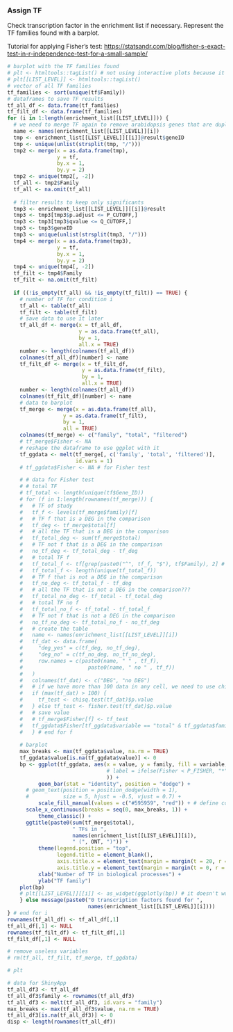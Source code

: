 ### Assign TF

Check transcription factor in the enrichment list if necessary.
Represent the TF families found with a barplot.

Tutorial for applying Fisher's test:
<https://statsandr.com/blog/fisher-s-exact-test-in-r-independence-test-for-a-small-sample/>

```r
# barplot with the TF families found
# plt <- htmltools::tagList() # not using interactive plots because it doesn´t keep some configuration
# plt[[LIST_LEVEL]] <- htmltools::tagList()
# vector of all TF families
tf_families <- sort(unique(tf$Family))
# dataframes to save TF results
tf_all_df <- data.frame(tf_families)
tf_filt_df <- data.frame(tf_families)
for (i in 1:length(enrichment_list[[LIST_LEVEL]])) {
  # we need to merge TF again to remove arabidopsis genes that are duplicated
  name <- names(enrichment_list[[LIST_LEVEL]][i])
  tmp <- enrichment_list[[LIST_LEVEL]][[i]]@result$geneID
  tmp <- unique(unlist(strsplit(tmp, "/")))
  tmp2 <- merge(x = as.data.frame(tmp),
                y = tf,
                by.x = 1,
                by.y = 2)
  tmp2 <- unique(tmp2[, -2])
  tf_all <- tmp2$Family
  tf_all <- na.omit(tf_all)
  
  # filter results to keep only significants
  tmp3 <- enrichment_list[[LIST_LEVEL]][[i]]@result
  tmp3 <- tmp3[tmp3$p.adjust <= P_CUTOFF,]
  tmp3 <- tmp3[tmp3$qvalue <= Q_CUTOFF,]
  tmp3 <- tmp3$geneID
  tmp3 <- unique(unlist(strsplit(tmp3, "/")))
  tmp4 <- merge(x = as.data.frame(tmp3),
                y = tf,
                by.x = 1,
                by.y = 2)
  tmp4 <- unique(tmp4[, -2])
  tf_filt <- tmp4$Family
  tf_filt <- na.omit(tf_filt)
  
  if ((!is_empty(tf_all) && !is_empty(tf_filt)) == TRUE) {
    # number of TF for condition i
    tf_all <- table(tf_all)
    tf_filt <- table(tf_filt)
    # save data to use it later
    tf_all_df <- merge(x = tf_all_df,
                       y = as.data.frame(tf_all),
                       by = 1,
                       all.x = TRUE)
    number <- length(colnames(tf_all_df))
    colnames(tf_all_df)[number] <- name
    tf_filt_df <- merge(x = tf_filt_df,
                        y = as.data.frame(tf_filt),
                        by = 1,
                        all.x = TRUE)
    number <- length(colnames(tf_all_df))
    colnames(tf_filt_df)[number] <- name
    # data to barplot
    tf_merge <- merge(x = as.data.frame(tf_all),
                  y = as.data.frame(tf_filt),
                  by = 1,
                  all = TRUE)
    colnames(tf_merge) <- c("family", "total", "filtered")
    # tf_merge$Fisher <- NA
    # reshape the dataframe to use ggplot with it
    tf_ggdata <- melt(tf_merge[, c('family', 'total', 'filtered')],
                      id.vars = 1)
    # tf_ggdata$Fisher <- NA # for Fisher test

    # # data for Fisher test
    # # total TF
    # tf_total <- length(unique(tf$Gene_ID))
    # for (f in 1:length(rownames(tf_merge))) {
    #   # TF of study
    #   tf_f <- levels(tf_merge$family)[f]
    #   # TF f that is a DEG in the comparison
    #   tf_deg <- tf_merge$total[f]
    #   # all the TF that is a DEG in the comparison
    #   tf_total_deg <- sum(tf_merge$total)
    #   # TF not f that is a DEG in the comparison
    #   no_tf_deg <- tf_total_deg - tf_deg
    #   # total TF f
    #   tf_total_f <- tf[grep(paste0("^", tf_f, "$"), tf$Family), 2] # beware of the isoforms!
    #   tf_total_f <- length(unique(tf_total_f))
    #   # TF f that is not a DEG in the comparison
    #   tf_no_deg <- tf_total_f - tf_deg
    #   # all the TF that is not a DEG in the comparison???
    #   tf_total_no_deg <- tf_total - tf_total_deg
    #   # total TF no f
    #   tf_total_no_f <- tf_total - tf_total_f
    #   # TF not f that is not a DEG in the comparison
    #   no_tf_no_deg <- tf_total_no_f - no_tf_deg
    #   # create the table
    #   name <- names(enrichment_list[[LIST_LEVEL]][i])
    #   tf_dat <- data.frame(
    #     "deg_yes" = c(tf_deg, no_tf_deg),
    #     "deg_no" = c(tf_no_deg, no_tf_no_deg),
    #     row.names = c(paste0(name, " " , tf_f),
    #                     paste0(name, " no " , tf_f))
    #   )
    #   colnames(tf_dat) <- c("DEG", "no DEG")
    #   # if we have more than 100 data in any cell, we need to use chisq.test
    #   if (max(tf_dat) > 100) {
    #     tf_test <- chisq.test(tf_dat)$p.value
    #   } else tf_test <- fisher.test(tf_dat)$p.value
    #   # save value
    #   # tf_merge$Fisher[f] <- tf_test
    #   tf_ggdata$Fisher[tf_ggdata$variable == "total" & tf_ggdata$family == tf_f] <- tf_test
    #   } # end for f
    
    # barplot
    max_breaks <- max(tf_ggdata$value, na.rm = TRUE)
    tf_ggdata$value[is.na(tf_ggdata$value)] <- 0
    bp <- ggplot(tf_ggdata, aes(x = value, y = family, fill = variable,
                                # label = ifelse(Fisher < P_FISHER, "*", "")
                                )) +
          geom_bar(stat = "identity", position = "dodge") +
      # geom_text(position = position_dodge(width = 1),
      #           size = 5, hjust = -0.5, vjust = 0.7) +
          scale_fill_manual(values = c("#595959", "red")) + # define colors
      scale_x_continuous(breaks = seq(0, max_breaks, 1)) +
          theme_classic() +
      ggtitle(paste0(sum(tf_merge$total),
                     " TFs in ",
                     names(enrichment_list[[LIST_LEVEL]][i]),
                     " (", ONT, ")")) +
          theme(legend.position = "top",
                legend.title = element_blank(),
                axis.title.x = element_text(margin = margin(t = 20, r = 0, b = 0, l = 0)),
                axis.title.y = element_text(margin = margin(t = 0, r = 20, b = 0, l = 0))) + # margins axis
          xlab("Number of TF in biological processes") +
          ylab("TF family")
    plot(bp)
    # plt[[LIST_LEVEL]][[i]] <- as_widget(ggplotly(bp)) # it doesn't work well with Fisher test
    } else message(paste0("0 transcription factors found for ",
                          names(enrichment_list[[LIST_LEVEL]][i])))
} # end for i
rownames(tf_all_df) <- tf_all_df[,1]
tf_all_df[,1] <- NULL
rownames(tf_filt_df) <- tf_filt_df[,1]
tf_filt_df[,1] <- NULL

# remove useless variables
# rm(tf_all, tf_filt, tf_merge, tf_ggdata)
```

```r
# plt
```

```r
# data for ShinyApp
tf_all_df3 <- tf_all_df
tf_all_df3$family <- rownames(tf_all_df3)
tf_all_df3 <- melt(tf_all_df3, id.vars = "family")
max_breaks <- max(tf_all_df3$value, na.rm = TRUE)
tf_all_df3[is.na(tf_all_df3)] <- 0
disp <- length(rownames(tf_all_df))
```